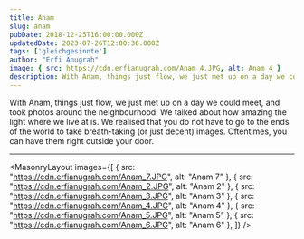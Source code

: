 ```yaml
---
title: Anam
slug: anam
pubDate: 2018-12-25T16:00:00.000Z
updatedDate: 2023-07-26T12:00:36.000Z
tags: ['gleichgesinnte']
author: "Erfi Anugrah"
image: { src: https://cdn.erfianugrah.com/Anam_4.JPG, alt: Anam 4 }
description: With Anam, things just flow, we just met up on a day we could meet, and took photos around the neighbourhood. 
---
```


With Anam, things just flow, we just met up on a day we could meet, and took photos around the neighbourhood. We talked about how amazing the light where we live at is. We realised that you do not have to go to the ends of the world to take breath-taking (or just decent) images. Oftentimes, you can have them right outside your door.

---

<MasonryLayout images={[
    { src: "https://cdn.erfianugrah.com/Anam_7.JPG", alt: "Anam 7" },
    { src: "https://cdn.erfianugrah.com/Anam_2.JPG", alt: "Anam 2" },
    { src: "https://cdn.erfianugrah.com/Anam_3.JPG", alt: "Anam 3" },
    { src: "https://cdn.erfianugrah.com/Anam_4.JPG", alt: "Anam 4" },
    { src: "https://cdn.erfianugrah.com/Anam_5.JPG", alt: "Anam 5" },
    { src: "https://cdn.erfianugrah.com/Anam_6.JPG", alt: "Anam 6" },
]} />